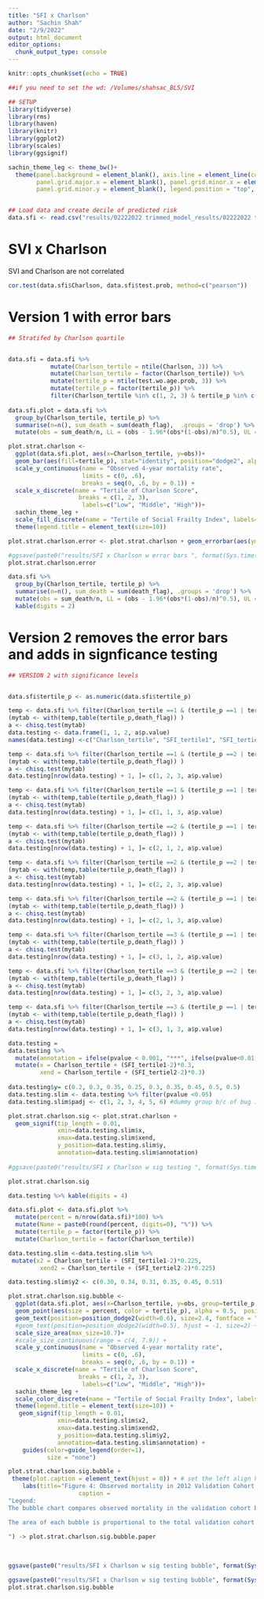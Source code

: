 ```yaml
---
title: "SFI x Charlson"
author: "Sachin Shah"
date: "2/9/2022"
output: html_document
editor_options: 
  chunk_output_type: console
---
```


```r
knitr::opts_chunk$set(echo = TRUE)

##if you need to set the wd: /Volumes/shahsac_BL5/SVI

## SETUP
library(tidyverse)
library(rms)
library(haven)
library(knitr)
library(ggplot2)
library(scales)
library(ggsignif)

sachin_theme_leg <- theme_bw()+
  theme(panel.background = element_blank(), axis.line = element_line(colour = "grey75"), panel.border = element_blank(),
        panel.grid.major.x = element_blank(), panel.grid.minor.x = element_blank(), panel.grid.major.y = element_line(color = "grey", linetype = "dotted", size = 0.2 ),
        panel.grid.minor.y = element_blank(), legend.position = "top", legend.title = element_blank(), axis.title=element_text(size=10))


## Load data and create decile of predicted risk
data.sfi <- read.csv("results/02222022 trimmed_model_results/02222022 test_results.csv")
```

# SVI x Charlson

SVI and Charlson are not correlated
```r

cor.test(data.sfi$Charlson, data.sfi$test.prob, method=c("pearson"))

```

# Version 1 with error bars
```r
## Stratifed by Charlson quartile


data.sfi = data.sfi %>% 
            mutate(Charlson_tertile = ntile(Charlson, 3)) %>% 
            mutate(Charlson_tertile = factor(Charlson_tertile)) %>% 
            mutate(tertile_p = ntile(test.wo.age.prob, 3)) %>% 
            mutate(tertile_p = factor(tertile_p)) %>% 
            filter(Charlson_tertile %in% c(1, 2, 3) & tertile_p %in% c(1,2,3))
      
data.sfi.plot = data.sfi %>% 
  group_by(Charlson_tertile, tertile_p) %>% 
  summarise(n=n(), sum_death = sum(death_flag),  .groups = 'drop') %>% 
  mutate(obs = sum_death/n, LL = (obs - 1.96*(obs*(1-obs)/n)^0.5), UL = (obs + 1.96*(obs*(1-obs)/n)^0.5)) 

plot.strat.charlson <- 
  ggplot(data.sfi.plot, aes(x=Charlson_tertile, y=obs))+
  geom_bar(aes(fill=tertile_p), stat="identity", position="dodge2", alpha = 0.75) +
  scale_y_continuous(name = "Observed 4-year mortality rate", 
                     limits = c(0, .6), 
                     breaks = seq(0, .6, by = 0.1)) +
  scale_x_discrete(name = "Tertile of Charlson Score",
                    breaks = c(1, 2, 3),
                     labels=c("Low", "Middle", "High"))+
  sachin_theme_leg +
  scale_fill_discrete(name = "Tertile of Social Frailty Index", labels=c("Low", "Middle", "High")) +
  theme(legend.title = element_text(size=10))

plot.strat.charlson.error <- plot.strat.charlson + geom_errorbar(aes(ymin=LL, ymax=UL), position=position_dodge2(width=0.5, padding =0.8))

#ggsave(paste0("results/SFI x Charlson w error bars ", format(Sys.time(), "%Y-%m-%d_%H-%M"), ".png"), plot.strat.charlson.error , width = 6, height = 5)
plot.strat.charlson.error 

data.sfi %>% 
  group_by(Charlson_tertile, tertile_p) %>% 
  summarise(n=n(), sum_death = sum(death_flag), .groups = 'drop') %>% 
  mutate(obs = sum_death/n, LL = (obs - 1.96*(obs*(1-obs)/n)^0.5), UL = (obs + 1.96*(obs*(1-obs)/n)^0.5), freq_group = (n/sum(n))) %>% 
  kable(digits = 2)

```


# Version 2 removes the error bars and adds in signficance testing 

```r
## VERSION 2 with significance levels


data.sfi$tertile_p <- as.numeric(data.sfi$tertile_p)

temp <- data.sfi %>% filter(Charlson_tertile ==1 & (tertile_p ==1 | tertile_p==2 )) 
(mytab <- with(temp,table(tertile_p,death_flag)) )
a <- chisq.test(mytab)
data.testing <- data.frame(1, 1, 2, a$p.value)
names(data.testing) <-c("Charlson_tertile", "SFI_tertile1", "SFI_tertiel2", "pvalue")

temp <- data.sfi %>% filter(Charlson_tertile ==1 & (tertile_p ==2 | tertile_p==3 )) 
(mytab <- with(temp,table(tertile_p,death_flag)) )
a <- chisq.test(mytab)
data.testing[nrow(data.testing) + 1, ]= c(1, 2, 3, a$p.value)

temp <- data.sfi %>% filter(Charlson_tertile ==1 & (tertile_p ==1 | tertile_p==3)) 
(mytab <- with(temp,table(tertile_p,death_flag)) )
a <- chisq.test(mytab)
data.testing[nrow(data.testing) + 1, ]= c(1, 1, 3, a$p.value)

temp <- data.sfi %>% filter(Charlson_tertile ==2 & (tertile_p ==1 | tertile_p==2 )) 
(mytab <- with(temp,table(tertile_p,death_flag)) )
a <- chisq.test(mytab)
data.testing[nrow(data.testing) + 1, ]= c(2, 1, 2, a$p.value)

temp <- data.sfi %>% filter(Charlson_tertile ==2 & (tertile_p ==2 | tertile_p==3 )) 
(mytab <- with(temp,table(tertile_p,death_flag)) )
a <- chisq.test(mytab)
data.testing[nrow(data.testing) + 1, ]= c(2, 2, 3, a$p.value)

temp <- data.sfi %>% filter(Charlson_tertile ==2 & (tertile_p ==1 | tertile_p==3)) 
(mytab <- with(temp,table(tertile_p,death_flag)) )
a <- chisq.test(mytab)
data.testing[nrow(data.testing) + 1, ]= c(2, 1, 3, a$p.value)

temp <- data.sfi %>% filter(Charlson_tertile ==3 & (tertile_p ==1 | tertile_p==2 )) 
(mytab <- with(temp,table(tertile_p,death_flag)) )
a <- chisq.test(mytab)
data.testing[nrow(data.testing) + 1, ]= c(3, 1, 2, a$p.value)

temp <- data.sfi %>% filter(Charlson_tertile ==3 & (tertile_p ==2 | tertile_p==3 )) 
(mytab <- with(temp,table(tertile_p,death_flag)) )
a <- chisq.test(mytab)
data.testing[nrow(data.testing) + 1, ]= c(3, 2, 3, a$p.value)

temp <- data.sfi %>% filter(Charlson_tertile ==3 & (tertile_p ==1 | tertile_p==3)) 
(mytab <- with(temp,table(tertile_p,death_flag)) )
a <- chisq.test(mytab)
data.testing[nrow(data.testing) + 1, ]= c(3, 1, 3, a$p.value)

data.testing =
data.testing %>% 
  mutate(annotation = ifelse(pvalue < 0.001, "***", ifelse(pvalue<0.01, "**", ifelse(pvalue<0.05, "*", "NS")))) %>% 
  mutate(x = Charlson_tertile + (SFI_tertile1-2)*0.3, 
         xend = Charlson_tertile + (SFI_tertiel2-2)*0.3)
    
data.testing$y= c(0.2, 0.3, 0.35, 0.25, 0.3, 0.35, 0.45, 0.5, 0.5)              
data.testing.slim <- data.testing %>% filter(pvalue <0.05) 
data.testing.slim$padj <- c(1, 2, 3, 4, 5, 6) #dummy group b/c of bug in package https://github.com/const-ae/ggsignif/issues/63

plot.strat.charlson.sig <- plot.strat.charlson + 
  geom_signif(tip_length = 0.01,
              xmin=data.testing.slim$x,
              xmax=data.testing.slim$xend, 
              y_position=data.testing.slim$y, 
              annotation=data.testing.slim$annotation)
  
#ggsave(paste0("results/SFI x Charlson w sig testing ", format(Sys.time(), "%Y-%m-%d_%H-%M"), ".png"), plot.strat.charlson.sig , width = 6, height = 5)

plot.strat.charlson.sig

data.testing %>% kable(digits = 4)

```

```r

data.sfi.plot <- data.sfi.plot %>% 
  mutate(percent = n/nrow(data.sfi)*100) %>%
  mutate(Name = paste0(round(percent, digits=0), "%")) %>% 
  mutate(tertile_p = factor(tertile_p)) %>% 
  mutate(Charlson_tertile = factor(Charlson_tertile))

data.testing.slim <-data.testing.slim %>% 
 mutate(x2 = Charlson_tertile + (SFI_tertile1-2)*0.225, 
         xend2 = Charlson_tertile + (SFI_tertiel2-2)*0.225)

data.testing.slim$y2 <- c(0.30, 0.34, 0.31, 0.35, 0.45, 0.51)

plot.strat.charlson.sig.bubble <- 
  ggplot(data.sfi.plot, aes(x=Charlson_tertile, y=obs, group=tertile_p, label = Name))+
  geom_point(aes(size = percent, color = tertile_p), alpha = 0.5,  position=position_dodge2(width=0.6, padding =0.8))   +
  geom_text(position=position_dodge2(width=0.6), size=2.4, fontface = "bold", color = "black") +
  #geom_text(position=position_dodge2(width=0.5), hjust = -1, size=2) +
  scale_size_area(max_size=10.7)+
  #scale_size_continuous(range = c(4, 7.9)) +
  scale_y_continuous(name = "Observed 4-year mortality rate", 
                     limits = c(0, .6), 
                     breaks = seq(0, .6, by = 0.1)) +
  scale_x_discrete(name = "Tertile of Charlson Score",
                    breaks = c(1, 2, 3),
                     labels=c("Low", "Middle", "High"))+
  sachin_theme_leg +
  scale_color_discrete(name = "Tertile of Social Frailty Index", labels=c("Low", "Middle", "High")) +
  theme(legend.title = element_text(size=10)) + 
   geom_signif(tip_length = 0.01,
              xmin=data.testing.slim$x2,
              xmax=data.testing.slim$xend2, 
              y_position=data.testing.slim$y2, 
              annotation=data.testing.slim$annotation) +
    guides(color=guide_legend(order=1),
           size = "none") 

plot.strat.charlson.sig.bubble +
 theme(plot.caption = element_text(hjust = 0)) + # set the left align here
    labs(title="Figure 4: Observed mortality in 2012 Validation Cohort by Social Frailty\n and Charlson score", 
                    caption = 
"Legend:
The bubble chart compares observed mortality in the validation cohort by tertile of Social Frailty within \n tertiles of Charlson score, a comorbidity risk model. The Charlson score cohort was completed in a subset\n of the study cohort where 12 months of Medicare data were available to calculate a Charlson score (2226\n of 3948). Since the Charlson score does not include age, when comparing it with the Social Frailty Index,\n we remove age from the Social Frailty Index to provide a fair comparison. 

The area of each bubble is proportional to the total validation cohort that falls the specific group (e.g.,\n 15% of the cohort has a low Charlson score and low Social Frailty Index score). Significantly different\n values are highlighted by a bracket. *** p<0.001, ** p<0.01, * p<0.05. Results presented in tabular form\n in Appendix 7.

") -> plot.strat.charlson.sig.bubble.paper
    	
    
    
ggsave(paste0("results/SFI x Charlson w sig testing bubble", format(Sys.time(), "%Y-%m-%d_%H-%M"), ".png"), plot.strat.charlson.sig.bubble, width = 6.5, height = 5)   

ggsave(paste0("results/SFI x Charlson w sig testing bubble", format(Sys.time(), "%Y-%m-%d_%H-%M"), ".tiff"), plot.strat.charlson.sig.bubble, width = 6.5, height = 5)   
plot.strat.charlson.sig.bubble
    
    

```

